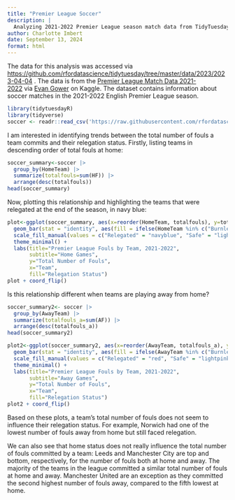 ```yaml
---
title: "Premier League Soccer"
description: |
  Analyzing 2021-2022 Premier League season match data from TidyTuesday
author: Charlotte Imbert
date: September 13, 2024
format: html
---
```


The data for this analysis was accessed via <https://github.com/rfordatascience/tidytuesday/tree/master/data/2023/2023-04-04> . The data is from the [Premier League Match Data 2021-2022](#0) via [Evan Gower](#0) on Kaggle. The dataset contains information about soccer matches in the 2021-2022 English Premier League season.

```r
library(tidytuesdayR)
library(tidyverse)
soccer <- readr::read_csv('https://raw.githubusercontent.com/rfordatascience/tidytuesday/master/data/2023/2023-04-04/soccer21-22.csv')
```

I am interested in identifying trends between the total number of fouls a team commits and their relegation status. Firstly, listing teams in descending order of total fouls at home:

```r
soccer_summary<-soccer |>
  group_by(HomeTeam) |>
  summarize(totalfouls=sum(HF)) |>
  arrange(desc(totalfouls))
head(soccer_summary)
```

Now, plotting this relationship and highlighting the teams that were relegated at the end of the season, in navy blue:

```r
plot<-ggplot(soccer_summary, aes(x=reorder(HomeTeam, totalfouls), y=totalfouls)) +
  geom_bar(stat = "identity", aes(fill = ifelse(HomeTeam %in% c("Burnley", "Norwich", "Watford"), "Relegated", "Safe"))) +
  scale_fill_manual(values = c("Relegated" = "navyblue", "Safe" = "lightblue")) +
  theme_minimal() +
  labs(title="Premier League Fouls by Team, 2021-2022",
       subtitle="Home Games",
       y="Total Number of Fouls",
       x="Team",
       fill="Relegation Status")
plot + coord_flip()
```

Is this relationship different when teams are playing away from home?

```r
soccer_summary2<- soccer |>
  group_by(AwayTeam) |>
  summarize(totalfouls_a=sum(AF)) |>
  arrange(desc(totalfouls_a))
head(soccer_summary2)
```

```r
plot2<-ggplot(soccer_summary2, aes(x=reorder(AwayTeam, totalfouls_a), y=totalfouls_a)) +
  geom_bar(stat = "identity", aes(fill = ifelse(AwayTeam %in% c("Burnley", "Norwich", "Watford"), "Relegated", "Safe"))) +
  scale_fill_manual(values = c("Relegated" = "red", "Safe" = "lightpink")) +
  theme_minimal() +
  labs(title="Premier League Fouls by Team, 2021-2022",
       subtitle="Away Games",
       y="Total Number of Fouls",
       x="Team",
       fill="Relegation Status")
plot2 + coord_flip()
```

Based on these plots, a team's total number of fouls does not seem to influence their relegation status. For example, Norwich had one of the lowest number of fouls away from home but still faced relegation.

We can also see that home status does not really influence the total number of fouls committed by a team: Leeds and Manchester City are top and bottom, respectively, for the number of fouls both at home and away. The majority of the teams in the league committed a similar total number of fouls at home and away. Manchester United are an exception as they committed the second highest number of fouls away, compared to the fifth lowest at home.
